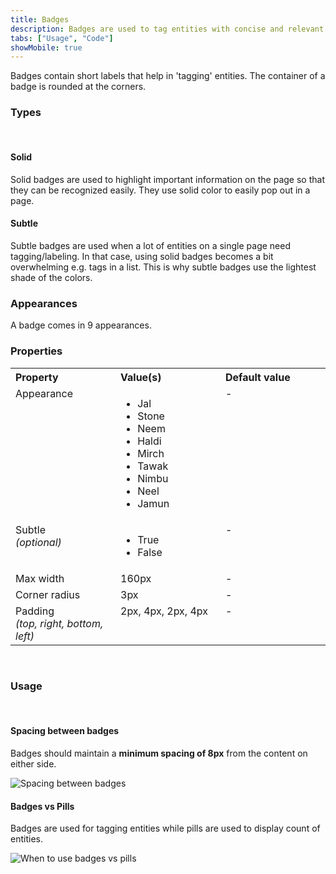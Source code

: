 ```yaml
---
title: Badges
description: Badges are used to tag entities with concise and relevant information.
tabs: ["Usage", "Code"]
showMobile: true
---
```


Badges contain short labels that help in 'tagging' entities. The container of a badge is rounded at the corners.
<br/>

### Types
<br />

#### Solid

Solid badges are used to highlight important information on the page so that they can be recognized easily. They use solid color to easily pop out in a page.
<Preview name='components-badge-solid-warning--solid-warning' />

#### Subtle

Subtle badges are used when a lot of entities on a single page need tagging/labeling. In that case, using solid badges becomes a bit overwhelming e.g. tags in a list. This is why subtle badges use the lightest shade of the colors.
<Preview name='components-badge-subtle-warning--subtle-warning' />
<br/>

### Appearances
A badge comes in 9 appearances.
<Preview name='components-badge-variants-appearance--appearance' />
<br/>

### Properties
<table style="width: 100%">
  <tbody>
    <tr>
      <th style="width:33%; text-align: left;">Property</th>
      <th style="width:33%; text-align: left;">Value(s)</th>
      <th style="width:33%; text-align: left;">Default value</th>
    </tr>
    <tr style="vertical-align: top">
      <td>Appearance</td>
      <td>
          <ul>
              <li>Jal</li>
              <li>Stone</li>
              <li>Neem</li>
              <li>Haldi</li>
              <li>Mirch</li>
              <li>Tawak</li>
              <li>Nimbu</li>
              <li>Neel</li>
              <li>Jamun</li>
          </ul>
      </td>
      <td>-</td>
    </tr>
    <tr style="vertical-align: top">
      <td>Subtle<br/><em>(optional)</em></td>
      <td>
          <ul>
              <li>True</li>
              <li>False</li>
          </ul>
      </td>
      <td>-</td>
    </tr>
    <tr style="vertical-align: top">
      <td>Max width</td>
      <td>160px</td>
      <td>-</td>
    </tr>
    <tr style="vertical-align: top">
      <td>Corner radius</td>
      <td>3px</td>
      <td>-</td>
    </tr>
    <tr style="vertical-align: top">
      <td>Padding<br/><em>(top, right, bottom, left)</em></td>
      <td>2px, 4px, 2px, 4px</td>
      <td>-</td>
    </tr>
  </tbody>
</table>
<br/>

### Usage
<br/>

#### Spacing between badges
Badges should maintain a **minimum spacing of 8px** from the content on either side.

![Spacing between badges](./images/badges-1.png)
<br/>

#### Badges vs Pills
Badges are used for tagging entities while pills are used to display count of entities.

![When to use badges vs pills](./images/badges-2.png)
